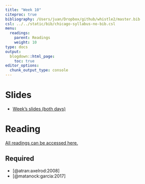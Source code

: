 ```yaml
---
title: "Week 10"
citeproc: true
bibliography: /Users/juan/Dropbox/github/whistle2/master.bib
csl: ../../static/bib/chicago-syllabus-no-bib.csl
menu: 
  readings:
    parent: Readings
    weight: 10
type: docs
output:
  blogdown::html_page:
    toc: true
editor_options: 
  chunk_output_type: console
---
```



# Slides


- [Week's slides (both days)](../../files/slides/09-termination.pdf)


# Reading


[All readings can be accessed here.](https://www.dropbox.com/sh/pide0ytvjrnbp0q/AADaIbprAmBQERw4UwWleAVba?dl=0)


## Required

- [@atran:axelrod:2008]
- [@matanock:garcia:2017]